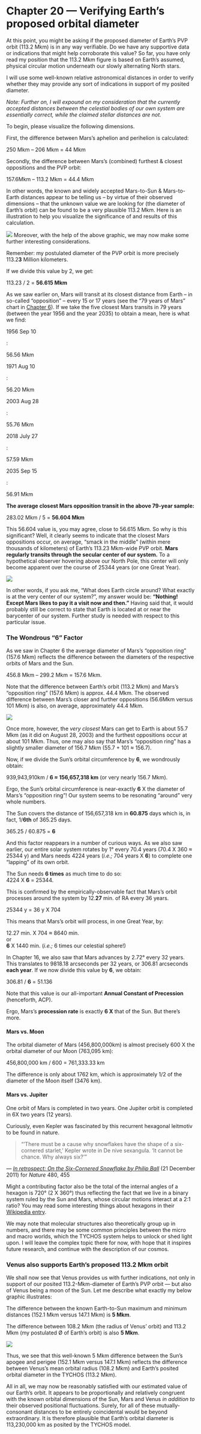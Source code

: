Chapter 20 — Verifying Earth’s proposed orbital diameter
========================================================

At this point, you might be asking if the proposed diameter of Earth’s PVP orbit (113.2 Mkm) is in any way verifiable. Do we have any supportive data or indications that might help corroborate this value? So far, you have only read my position that the 113.2 Mkm figure is based on Earth’s assumed, physical circular motion underneath our slowly alternating North stars.

I will use some well-known relative astronomical distances in order to verify whether they may provide any sort of indications in support of my posited diameter.

_Note: Further on, I will expound on my consideration that the currently accepted distances between the celestial bodies of our own system are essentially correct, while the claimed stellar distances are not._

To begin, please visualize the following dimensions.

First, the difference between Mars’s aphelion and perihelion is calculated:

250 Mkm – 206 Mkm = 44 Mkm

Secondly, the difference between Mars’s (combined) furthest & closest oppositions and the PVP orbit:

157.6Mkm – 113.2 Mkm = 44.4 Mkm

In other words, the known and widely accepted Mars-to-Sun & Mars-to-Earth distances appear to be telling us – by virtue of their observed dimensions – that the unknown value we are looking for (the diameter of Earth’s orbit) can be found to be a very plausible 113.2 Mkm. Here is an illustration to help you visualize the significance of and results of this calculation.

![](https://www.tychos.info/book_imagery/074_44MKM_verification_PVP_orbit_01.jpg)
Moreover, with the help of the above graphic, we may now make some further interesting considerations.

Remember: my postulated diameter of the PVP orbit is more precisely 113.2**3** Million kilometers.

If we divide this value by 2, we get:  

113.23 / 2 = **56.615 Mkm**

As we saw earlier on, Mars will transit at its closest distance from Earth – in so-called “opposition” – every 15 or 17 years (see the “79 years of Mars” chart in [Chapter 6](https://www.tychos.info/chapter-6/#79mars)). If we take the five closest Mars transits in 79 years (between the year 1956 and the year 2035) to obtain a mean, here is what we find:

1956 Sep 10

:

56.56 Mkm

1971 Aug 10

:

56.20 Mkm

2003 Aug 28

:

55.76 Mkm

2018 July 27

:

57.59 Mkm

2035 Sep 15

:

56.91 Mkm

**The average closest Mars opposition transit in the above 79-year sample:**

  

283.02 Mkm / 5 = **56.604 Mkm**

This 56.604 value is, you may agree, close to 56.615 Mkm. So why is this significant? Well, it clearly seems to indicate that the closest Mars oppositions occur, on average, “smack in the middle” (within mere thousands of kilometers) of Earth’s 113.23 Mkm-wide PVP orbit. **Mars regularly transits through the secular center of our system.** To a hypothetical observer hovering above our North Pole, this center will only become apparent over the course of 25344 years (or one Great Year).

[![](https://www.tychos.info/book_imagery/075_MarsSupercloseOpposition_01.jpg)](https://www.tychos.info/book_imagery/075_MarsSupercloseOpposition_01.jpg)

In other words, if you ask me, “What does Earth circle around? What exactly is at the very center of our system?”, my answer would be: **“Nothing! Except Mars likes to pay it a visit now and then.”** Having said that, it would probably still be correct to state that Earth is located at or near the barycenter of our system. Further study is needed with respect to this particular issue.

### The Wondrous “6” Factor

As we saw in Chapter 6 the average diameter of Mars’s “opposition ring” (157.6 Mkm) reflects the difference between the diameters of the respective orbits of Mars and the Sun.

456.8 Mkm – 299.2 Mkm = 157.6 Mkm.

Note that the difference between Earth’s orbit (113.2 Mkm) and Mars’s “opposition ring” (157.6 Mkm) is approx. 44.4 Mkm. The observed difference between Mars’s closer and further oppositions (56.6Mkm versus 101 Mkm) is also, on average, approximately 44.4 Mkm.

![](https://www.tychos.info/book_imagery/076_MARS_Opposition_Ring_02.jpg)

Once more, however, the _very closest_ Mars can get to Earth is about 55.7 Mkm (as it did on August 28, 2003) and the furthest oppositions occur at about 101 Mkm. Thus, one may also say that Mars’s “opposition ring” has a slightly smaller diameter of 156.7 Mkm (55.7 + 101 ≈ 156.7).

Now, if we divide the Sun’s orbital circumference by **6**, we wondrously obtain:

939,943,910km / **6 ≈ 156,657,318 km** (or very nearly 156.7 Mkm).

Ergo, the Sun’s orbital circumference is near-exactly **6** X the diameter of Mars’s “opposition ring”! Our system seems to be resonating “around” very whole numbers.

The Sun covers the distance of 156,657,318 km in **60.875** days which is, in fact, 1/**6th** of 365.25 days.

365.25 / 60.875 = **6**

And this factor reappears in a number of curious ways. As we also saw earlier, our entire solar system rotates by 1° every 70.4 years (70.4 X 360 ≈ 25344 y) and Mars needs 4224 years (_i.e.;_ 704 years X **6**) to complete one “lapping” of its own orbit.

The Sun needs **6 times** as much time to do so:  
4224 X **6** = 25344.

This is confirmed by the empirically-observable fact that Mars’s orbit processes around the system by 12.**27** min. of RA every 36 years.

25344 y = 36 y X 704

This means that Mars’s orbit will process, in one Great Year, by:

12.27 min. X 704 ≈ 8640 min.  
or  
**6** X 1440 min. (_i.e.;_ 6 times our celestial sphere!)

In Chapter 16, we also saw that Mars advances by 2.72° every 32 years. This translates to 9818.18 arcseconds per 32 years, or 306.81 arcseconds **each year**. If we now divide this value by **6**, we obtain:

306.81 / **6** = 51.136

Note that this value is our all-important **Annual Constant of Precession** (henceforth, ACP).

Ergo, Mars’s **procession rate** is exactly **6 X** that of the Sun. But there’s more.

#### Mars vs. Moon

The orbital diameter of Mars (456,800,000km) is almost precisely 600 X the orbital diameter of our Moon (763,095 km):

456,800,000 km / 600 = 761,333.33 km

The difference is only about 1762 km, which is approximately 1/2 of the diameter of the Moon itself (3476 km).

#### Mars vs. Jupiter

One orbit of Mars is completed in two years. One Jupiter orbit is completed in 6X two years (12 years).

Curiously, even Kepler was fascinated by this recurrent hexagonal leitmotiv to be found in nature.

> “’There must be a cause why snowflakes have the shape of a six-cornered starlet,’ Kepler wrote in De nive sexangula. ‘It cannot be chance. Why always six?’”

— [_In retrospect: On the Six-Cornered Snowflake by Philip Ball_](https://www.tychos.info/citation/085A_Kepler-Snowflake.htm) (21 December 2011) for _Nature_ 480, 455

Might a contributing factor also be the total of the internal angles of a hexagon is 720° (2 X 360°) thus reflecting the fact that we live in a binary system ruled by the Sun and Mars, whose circular motions interact at a 2:1 ratio? You may read some interesting things about hexagons in their [Wikipedia entry](https://www.tychos.info/citation/_WIKIP-Feb-2017_Hexagon.pdf).

We may note that molecular structures also theoretically group up in numbers, and there may be some common principles between the micro and macro worlds, which the TYCHOS system helps to unlock or shed light upon. I will leave the complex topic there for now, with hope that it inspires future research, and continue with the description of our cosmos.

### Venus also supports Earth’s proposed 113.2 Mkm orbit

We shall now see that Venus provides us with further indications, not only in support of our posited 113.2-Mkm-diameter of Earth’s PVP orbit — but also of Venus being a moon of the Sun. Let me describe what exactly my below graphic illustrates:

The difference between the known Earth-to-Sun maximum and minimum distances (152.1 Mkm versus 147.1 Mkm) is **5 Mkm**.

The difference between 108.2 Mkm (the radius of Venus’ orbit) and 113.2 Mkm (my postulated Ø of Earth’s orbit) is also **5 Mkm**.

![](https://www.tychos.info/book_imagery/076_Venus_VS_Earth_orbits_01.jpg)

Thus, we see that this well-known 5 Mkm difference between the Sun’s apogee and perigee (152.1 Mkm versus 147.1 Mkm) reflects the difference between Venus’s mean orbital radius (108.2 Mkm) and Earth’s posited orbital diameter in the TYCHOS (113.2 Mkm).

All in all, we may now be reasonably satisfied with our estimated value of our Earth’s orbit. It appears to be proportionally and relatively congruent with the known orbital dimensions of the Sun, Mars and Venus _in addition to_ their observed positional fluctuations. Surely, for all of these mutually-consonant distances to be entirely coincidental would be beyond extraordinary. It is therefore plausible that Earth’s orbital diameter is 113,230,000 km as posited by the TYCHOS model.